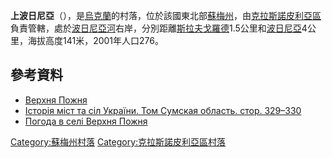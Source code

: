 {{coord|50|33|43|N|35|21|3|E|scale:100000_region:UA|display=title}}

'''上波日尼亞'''（{{lang-uk|Верхня Пожня}}），是[[烏克蘭|烏克蘭]]的村落，位於該國東北部[[蘇梅州|蘇梅州]]，由[[克拉斯諾皮利亞區|克拉斯諾皮利亞區]]負責管轄，處於[[波日尼亞河|波日尼亞河]]右岸，分別距離[[斯拉夫戈羅德|斯拉夫戈羅德]]1.5公里和[[波日尼亞|波日尼亞]]4公里，海拔高度141米，2001年人口276。

==參考資料==
* [http://w1.c1.rada.gov.ua/pls/z7502/A005?rdat1=23.12.2011&rf7571=29158 Верхня Пожня]{{dead link|date=2017年11月 |bot=InternetArchiveBot |fix-attempted=yes }}
* [https://archive.is/20121222175159/http://www.igsu.org.ua/Sumskaja.obl/Krasnopolxskij.rajon/Slavgorod.html Історія міст та сіл України. Том Сумская область. стор. 329–330] {{ref-ru}}
* [http://weather.in.ua/ua/symskaja/3283 Погода в селі Верхня Пожня] {{Wayback|url=http://weather.in.ua/ua/symskaja/3283 |date=20181211095829 }}

{{DEFAULTSORT:Верхня Пожня}}

[[Category:蘇梅州村落|Category:蘇梅州村落]]
[[Category:克拉斯諾皮利亞區村落|Category:克拉斯諾皮利亞區村落]]


{{Sumy-geo-stub}}
